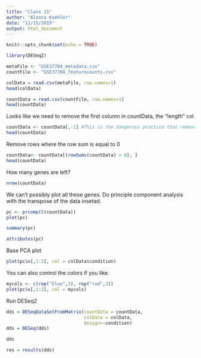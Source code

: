 ```yaml
---
title: "Class 15"
author: "Alanna Koehler"
date: "11/15/2019"
output: html_document
---
```


```r
knitr::opts_chunk$set(echo = TRUE)
```

```r
library(DESeq2)
```

```r
metaFile <- "GSE37704_metadata.csv"
countFile <- "GSE37704_featurecounts.csv"
```

```r
colData = read.csv(metaFile, row.names=1)
head(colData)
```

```r
countData = read.csv(countFile, row.names=1)
head(countData)
```

Looks like we need to remove the first column in countData, the "length" col
```r
countData <- countData[,-1] #This is the dangerous practice that removes the first column each time you run it.
head(countData)
```

Remove rows where the row sum is equal to 0
```r
countData<- countData[(rowSums(countData) > 0), ]
head(countData)
```

How many genes are left?
```r
nrow(countData)
```

We can't possibly plot all these genes. Do principle component analysis with the transpose of the data insetad.
```r
pc <- prcomp(t(countData))
plot(pc)
```

```r
summary(pc)
```

```r
attributes(pc)
```
Base PCA plot
```r
plot(pc$x[,1:2], col = colData$condition)
```
You can also control the colors if you like.
```r
mycols <- c(rep("blue",3), rep("red",3))
plot(pc$x[,1:2], col = mycols)
```

Run DESeq2
```r
dds = DESeqDataSetFromMatrix(countData = countData,
                             colData = colData,
                             design=~condition)
dds = DESeq(dds)
```

```r
dds
```

```r
res = results(dds)
```

